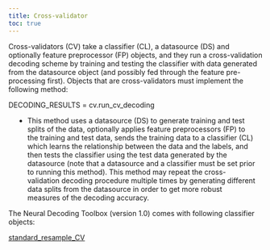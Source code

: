 ---
title: Cross-validator
toc: true
---

<p class="ethan_opening_paragraph" style="padding-bottom: 0% !important;">Cross-validators (CV) take a classifier (CL), a datasource (DS) and optionally feature preprocessor (FP) objects, and they run a cross-validation decoding scheme by training and testing the classifier with data generated from the datasource object (and possibly fed through the feature pre-processing first). Objects that are cross-validators must implement the following method:
<p class="ethan_bold_method">DECODING_RESULTS = cv.run_cv_decoding</p>
<ul><li class="ethan_method_explanation" style="margin-left:1em; margin-right:1em">This method uses a datasource (DS) to generate training and test splits of the data, optionally applies feature preprocessors (FP) to the training and test data, sends the training data to a classifier (CL) which learns the relationship between the data and the labels, and then tests the classifier using the test data generated by the datasource (note that a datasource and a classifier must be set prior to running this method). This method may repeat the cross-validation decoding procedure multiple times by generating different data splits from the datasource in order to get more robust measures of the decoding accuracy.</li></ul>

The Neural Decoding Toolbox (version 1.0) comes with following classifier objects:

<a href="http://www.readout.info/toolbox-design/cross-validator/standard_resample_cv/" title="standard_resample_CV">standard_resample_CV</a>